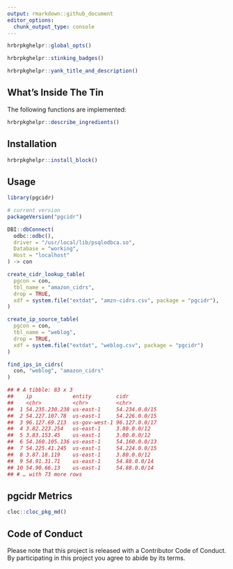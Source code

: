 ```yaml
---
output: rmarkdown::github_document
editor_options: 
  chunk_output_type: console
---
```

```r
hrbrpkghelpr::global_opts()
```

```r
hrbrpkghelpr::stinking_badges()
```

```r
hrbrpkghelpr::yank_title_and_description()
```

## What's Inside The Tin

The following functions are implemented:

```r
hrbrpkghelpr::describe_ingredients()
```

## Installation

```r
hrbrpkghelpr::install_block()
```

## Usage

```r
library(pgcidr)

# current version
packageVersion("pgcidr")

```

```r
DBI::dbConnect(
  odbc::odbc(),
  driver = "/usr/local/lib/psqlodbca.so",
  Database = "working",
  Host = "localhost"
) -> con

create_cidr_lookup_table(
  pgcon = con,
  tbl_name = "amazon_cidrs",
  drop = TRUE,
  xdf = system.file("extdat", "amzn-cidrs.csv", package = "pgcidr"),
)

create_ip_source_table(
  pgcon = con,
  tbl_name = "weblog",
  drop = TRUE,
  xdf = system.file("extdat", "weblog.csv", package = "pgcidr")
)

find_ips_in_cidrs(
  con, "weblog", "amazon_cidrs"
)

## # A tibble: 83 x 3
##    ip             entity        cidr         
##    <chr>          <chr>         <chr>        
##  1 54.235.230.238 us-east-1     54.234.0.0/15
##  2 54.227.107.78  us-east-1     54.226.0.0/15
##  3 96.127.69.213  us-gov-west-1 96.127.0.0/17
##  4 3.82.223.254   us-east-1     3.80.0.0/12  
##  5 3.83.153.45    us-east-1     3.80.0.0/12  
##  6 54.160.105.136 us-east-1     54.160.0.0/13
##  7 54.225.41.245  us-east-1     54.224.0.0/15
##  8 3.87.18.119    us-east-1     3.80.0.0/12  
##  9 54.91.31.71    us-east-1     54.88.0.0/14 
## 10 54.90.66.13    us-east-1     54.88.0.0/14 
## # … with 73 more rows
```

## pgcidr Metrics

```r
cloc::cloc_pkg_md()
```

## Code of Conduct

Please note that this project is released with a Contributor Code of Conduct. 
By participating in this project you agree to abide by its terms.
